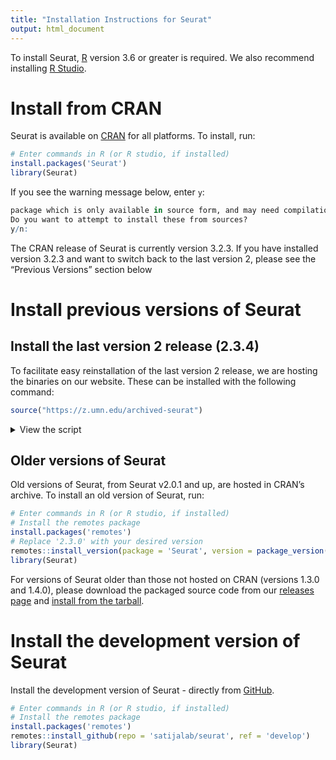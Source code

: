 ```yaml
---
title: "Installation Instructions for Seurat"
output: html_document
---
```


To install Seurat, [R](https://www.r-project.org/) version 3.6 or greater is required. We also recommend installing [R Studio](https://www.rstudio.com/).

# Install from CRAN 
 
Seurat is available on [CRAN](https://cran.r-project.org/package=Seurat) for all platforms. To install, run: 

```r
# Enter commands in R (or R studio, if installed)
install.packages('Seurat')
library(Seurat)
```

If you see the warning message below, enter `y`:

```r
package which is only available in source form, and may need compilation of C/C++/Fortran: 'Seurat'
Do you want to attempt to install these from sources?
y/n:
```

The CRAN release of Seurat is currently version 3.2.3. If you have installed version 3.2.3 and want to switch back to the last version 2, please see the "Previous Versions" section below 

# Install previous versions of Seurat

## Install the last version 2 release (2.3.4) 

To facilitate easy reinstallation of the last version 2 release, we are hosting the binaries on our website. These can be installed with the following command: 

```r
source("https://z.umn.edu/archived-seurat")
```

 <details>
  <summary>View the script</summary>
  <script src="https://gist.github.com/satijalab/beb9bb50dedc75ee023bd5d9be5fe684.js"></script>
</details>

## Older versions of Seurat 
Old versions of Seurat, from Seurat v2.0.1 and up, are hosted in CRAN's archive. To install an old version of Seurat, run: 

```r
# Enter commands in R (or R studio, if installed)
# Install the remotes package 
install.packages('remotes')
# Replace '2.3.0' with your desired version
remotes::install_version(package = 'Seurat', version = package_version('2.3.0'))
library(Seurat)
```

For versions of Seurat older than those not hosted on CRAN (versions 1.3.0 and 1.4.0), please download the packaged source code from our [releases page](https://github.com/satijalab/seurat/releases) and [install from the tarball](https://stackoverflow.com/questions/4739837/how-do-i-install-an-r-package-from-the-source-tarball-on-windows). 

# Install the development version of Seurat

Install the development version of Seurat - directly from [GitHub](https://github.com/satijalab/seurat/tree/develop).

```r
# Enter commands in R (or R studio, if installed)
# Install the remotes package
install.packages('remotes')
remotes::install_github(repo = 'satijalab/seurat', ref = 'develop')
library(Seurat)
```
